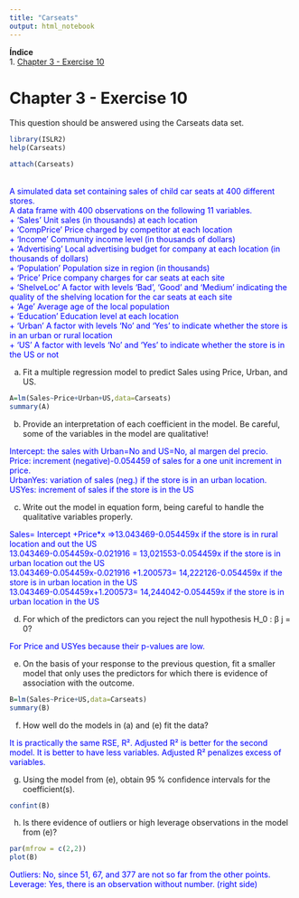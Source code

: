 ```yaml
---
title: "Carseats"
output: html_notebook
---
```



**Índice**   
1. [Chapter 3 - Exercise 10](#id1)  


<h1>Chapter 3 - Exercise 10</h1><a name='id1'></a>

This question should be answered using the Carseats data set.

```r
library(ISLR2)
help(Carseats)
```
```r
attach(Carseats)
```

<span style='color:blue'>  
A simulated data set containing sales of child car seats at 400 different stores.  
A data frame with 400 observations on the following 11 variables.  
+ ‘Sales’ Unit sales (in thousands) at each location  
+ ‘CompPrice’ Price charged by competitor at each location  
+ ‘Income’ Community income level (in thousands of dollars)  
+ ‘Advertising’ Local advertising budget for company at each location (in thousands of dollars)  
+ ‘Population’ Population size in region (in thousands)  
+ ‘Price’ Price company charges for car seats at each site  
+ ‘ShelveLoc’ A factor with levels ‘Bad’, ‘Good’ and ‘Medium’ indicating the quality of the shelving location for the car  seats at each site  
+ ‘Age’ Average age of the local population  
+ ‘Education’ Education level at each location  
+ ‘Urban’ A factor with levels ‘No’ and ‘Yes’ to indicate whether the store is in an urban or rural location  
+ ‘US’ A factor with levels ‘No’ and ‘Yes’ to indicate whether the store is in the US or not</span>

(a) Fit a multiple regression model to predict Sales using Price, Urban, and US.

```r
A=lm(Sales~Price+Urban+US,data=Carseats)
summary(A)
```

(b) Provide an interpretation of each coefficient in the model. Be careful, some of the variables in the model are qualitative!

<span style='color:blue'>Intercept: the sales with Urban=No and US=No, al margen del precio.  
Price: increment (negative)-0.054459 of sales for a one unit increment in price.  
UrbanYes: variation of sales (neg.) if the store is in an urban location.  
USYes: increment of sales if the store is in the US</span>


(c) Write out the model in equation form, being careful to handle the qualitative variables properly.

<span style='color:blue'>
Sales= Intercept +Price*x =>13.043469-0.054459x if the store is in rural location and out the US  
       13.043469-0.054459x-0.021916 = 13,021553-0.054459x if the store is in urban location out the US  
       13.043469-0.054459x-0.021916 +1.200573= 14,222126-0.054459x if the store is in urban location in   the US  
       13.043469-0.054459x+1.200573= 14,244042-0.054459x if the store is in urban location in the US </span>

(d) For which of the predictors can you reject the null hypothesis H_0 : β j = 0?

<span style='color:blue'>For Price and USYes because their p-values are low.</span>

(e) On the basis of your response to the previous question, fit a smaller model that only uses the predictors for which there is evidence of association with the outcome.

```r
B=lm(Sales~Price+US,data=Carseats)
summary(B)
```


(f) How well do the models in (a) and (e) fit the data?

<span style='color:blue'>It is practically the same RSE, R². Adjusted R² is better for the second model. It is better to have less variables. Adjusted R² penalizes excess of variables.</span>


(g) Using the model from (e), obtain 95 % confidence intervals for the coefficient(s).

```r
confint(B)
```


(h) Is there evidence of outliers or high leverage observations in the model from (e)?

```r
par(mfrow = c(2,2))
plot(B)
```


<span style='color:blue'>Outliers: No, since 51, 67, and 377 are not so far from the other points. 
Leverage: Yes, there is an observation without number. (right side)</span>
